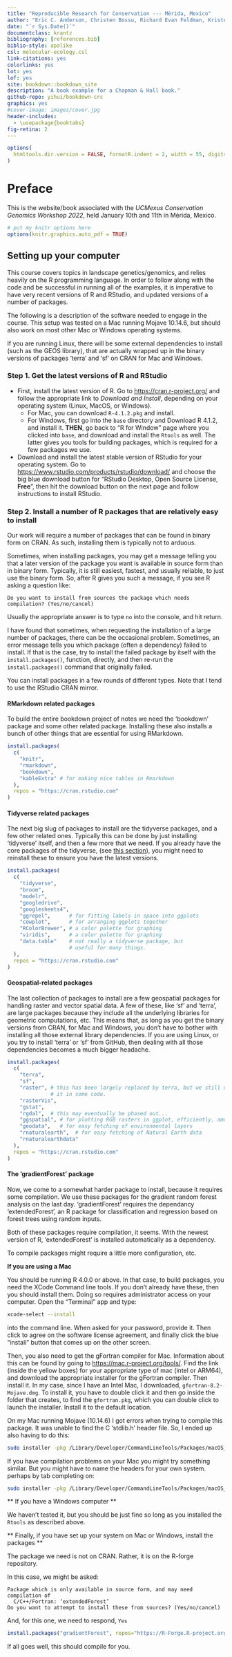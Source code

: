 ```yaml
--- 
title: "Reproducible Research for Conservation --- Mérida, Mexico"
author: "Eric C. Anderson, Christen Bossu, Richard Evan Feldman, Kristen C. Ruegg, Marius Somveille"
date: "`r Sys.Date()`"
documentclass: krantz
bibliography: [references.bib]
biblio-style: apalike
csl: molecular-ecology.csl
link-citations: yes
colorlinks: yes
lot: yes
lof: yes
site: bookdown::bookdown_site
description: "A book example for a Chapman & Hall book."
github-repo: yihui/bookdown-crc
graphics: yes
#cover-image: images/cover.jpg
header-includes: 
  - \usepackage{booktabs}
fig-retina: 2
---
```



```r
options(
  htmltools.dir.version = FALSE, formatR.indent = 2, width = 55, digits = 4
)
```

# Preface {-}

This is the website/book associated with the _UCMexus Conservation Genomics Workshop 2022_, held January 10th and 11th in Mérida, Mexico.


```r
# put my knitr options here
options(knitr.graphics.auto_pdf = TRUE)
```

## Setting up your computer

This course covers topics in landscape genetics/genomics, and relies
heavily on the R programming language.  In order to follow
along with the code and be successful in running all of the
examples, it is imperative to have very recent versions of
R and RStudio, and updated versions of a number of packages.  

The following is a description of the software needed to engage in the
course.  This setup was tested on a Mac running Mojave 10.14.6, but
should also work on most other Mac or Windows operating systems.

If you are running Linux, there will be some external dependencies to install
(such as the GEOS library), that are actually wrapped up in the binary
versions of packages 'terra' and 'sf' on CRAN for Mac and Windows.

### Step 1. Get the latest versions of R and RStudio

* First, install the latest version of R.  Go to 
[https://cran.r-project.org/](https://cran.r-project.org/) and follow the appropriate
link to _Download and Install_, depending on your operating system (Linux, MacOS, or Windows).
    - For Mac, you can download `R-4.1.2.pkg` and install.
    - For Windows, first go into the `base` directory and Download R 4.1.2, and install it. **THEN**, go back to "R for Window" page where you clicked into
    `base`, and download and install the `Rtools` as well.   The latter gives you
    tools for building packages, which is required for a few packages we use.

* Download and install the latest stable version of RStudio for
your operating system.  Go to 
[https://www.rstudio.com/products/rstudio/download/](https://www.rstudio.com/products/rstudio/download/) and choose the big blue download button for "RStudio Desktop, Open 
Source License, **Free**", then hit the download button on the next page and
follow instructions to install RStudio.

### Step 2. Install a number of R packages that are relatively easy to install

Our work will require a number of packages that can be found in binary
form on CRAN.  As such, installing them is typically not to arduous.

Sometimes, when installing packages, you may get a message telling you that
a later version of the package you want is available in source form than in
binary form.  Typically, it is still easiest, fastest, and usually reliable,
to just use the binary form.  So, after R gives you such a message,
if you see R asking a question like:
```
Do you want to install from sources the package which needs compilation? (Yes/no/cancel)
```
Usually the appropriate answer is to type `no` into the console, and hit return.


I have found that sometimes, when requesting the installation of a large number
of packages, there can be the occasional problem.  Sometimes, an error message
tells you which package (often a dependency) failed to install.  If that is
the case, try to install the failed package by itself with the `install.packages()`, 
function, directly, and then re-run the `install.packages()` command that
originally failed.

You can install packages in a few rounds of different types.  Note that I tend to
use the RStudio CRAN mirror.

#### RMarkdown related packages

To build the entire bookdown project of notes we need the 'bookdown' package
and some other related package. Installing
these also installs a bunch of other things that are essential for using
RMarkdown.
```r
install.packages(
  c(
    "knitr",
    "rmarkdown",
    "bookdown",
    "kableExtra" # for making nice tables in Rmarkdown
  ),
  repos = "https://cran.rstudio.com"
)
```


#### Tidyverse related packages

The next big slug of packages to install are the tidyverse packages,
and a few other related ones.
Typically this can be done by just installing 'tidyverse' itself, and
then a few more that we need.  If you already have the core packages of the
tidyverse, (see [this section](#what-tidyverse)), you might need to reinstall
these to ensure you have the latest versions.
```r
install.packages(
  c(
    "tidyverse",
    "broom",
    "modelr",
    "googledrive",
    "googlesheets4",
    "ggrepel",      # for fitting labels in space into ggplots
    "cowplot",      # for arranging ggplots together
    "RColorBrewer", # a color palette for graphing
    "viridis",      # a color palette for graphing
    "data.table"    # not really a tidyverse package, but
                    # useful for many things.
  ),
  repos = "https://cran.rstudio.com"
)
```


#### Geospatial-related packages

The last collection of packages to install are a few geospatial
packages for handling raster and vector spatial data.  A few of these,
like 'sf' and 'terra',
are large packages because they include all the underlying libraries
for geometric computations, etc.  This means that, as long as you get the binary versions
from CRAN, for Mac and Windows, you don't have to bother
with installing all those external library dependencies.  If you are using
Linux, or you try to install 'terra' or 'sf' from GitHub, then dealing with
all those dependencies becomes a much bigger headache.

```r
install.packages(
  c(
    "terra",
    "sf",
    "raster", # this has been largely replaced by terra, but we still use
              # it in some code.
    "rasterVis",
    "gstat",
    "rgdal",  # this may eventually be phased out...
    "ggspatial", # for plotting RGB rasters in ggplot, efficiently, among other things
    "geodata",   # for easy fetching of environmental layers
    "rnaturalearth",  # for easy fetching of Natural Earth data
    "rnaturalearthdata"
  ),
  repos = "https://cran.rstudio.com"
)
```

#### The 'gradientForest' package

Now, we come to a somewhat harder package to install, because it requires
some compilation.  We use these packages for the gradient random forest
analysis on the last day. 'gradientForest' requires the dependancy 'extendedForest', an R package for
classification and regression based on forest trees using random inputs. 

Both of these packages require compilation, it seems.  With the newest version of R, 'extendedForest' is installed automatically as a dependency.

To compile packages might require a little more configuration, etc.

**If you are using a Mac** 

You should be running R 4.0.0 or above.  In that case, 
to build packages, you need the XCode Command line tools.  If you don't already
have these, then you should install them.  Doing so requires administrator access
on your computer. Open the "Terminal" app and type:
```sh
xcode-select --install
```
into the command line.  When asked for your password, provide it.  Then click to agree
on the software license agreement, and finally click the blue "install" button that comes
up on the other screen.

Then, you also need to get the gFortran compiler for Mac.  Information about this
can be found by going to [https://mac.r-project.org/tools/](https://mac.r-project.org/tools/).
Find the link (inside the yellow boxes) for your appropriate type of mac (intel or ARM64), and
download the appropriate installer for the gFortran compiler. Then install it.  In my case, since
I have an Intel Mac, I downloaded, `gfortran-8.2-Mojave.dmg`.  To install it, you have to
double click it and then go inside the folder that creates, to find the `gfortran.pkg`, which
you can double click to launch the installer.  Install it to the default location.

On my Mac running Mojave (10.14.6) I got errors when trying to compile this package.  It
was unable to find the C 'stdlib.h' header file.  So, I ended up also having to do this:
```sh
sudo installer -pkg /Library/Developer/CommandLineTools/Packages/macOS_SDK_headers_for_macOS_10.14.pkg -target /
```

If you have compilation problems on your Mac you might try something similar. But you might have
to name the headers for your own system.  perhaps by tab completing on:
```sh
sudo installer -pkg /Library/Developer/CommandLineTools/Packages/macOS_SDK_headers_for_macOS_10
```


** If you have a Windows computer **

We haven't tested it, but you should be just fine so long as you
installed the `Rtools` as described above.


** Finally, if you have set up your system on Mac or Windows, install the packages **

The package we need is not on CRAN.  Rather, it is on the R-forge repository.

In this case, we might be asked:
```
Package which is only available in source form, and may need compilation of
  C/C++/Fortran: ‘extendedForest’
Do you want to attempt to install these from sources? (Yes/no/cancel)
```
And, for this one, we need to respond, `Yes`

```r
install.packages("gradientForest", repos="https://R-Forge.R-project.org")
```

If all goes well, this should compile for you.


